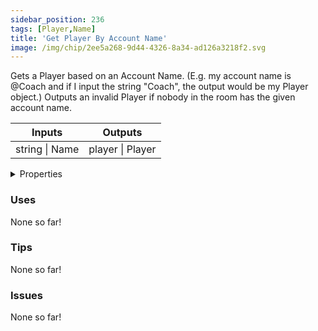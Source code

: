 ```yaml
---
sidebar_position: 236
tags: [Player,Name]
title: 'Get Player By Account Name'
image: /img/chip/2ee5a268-9d44-4326-8a34-ad126a3218f2.svg
---
```


Gets a Player based on an Account Name. (E.g. my account name is @Coach and if I input the string "Coach", the output would be my Player object.) Outputs an invalid Player if nobody in the room has the given account name.



<IChip uuid="2ee5a268-9d44-4326-8a34-ad126a3218f2"/>

<table><thead><tr><th>Inputs</th><th>Outputs</th></tr></thead><tbody><tr><td>string | Name</td><td>player | Player</td></tr></tbody></table>

<details>
  <summary>Properties</summary>
  <div>
    <div>
    <table>
      <tbody>
        <tr>
          <td>Is beta required?</td>
          <td>No</td>
        </tr>
        <tr>
          <td>Is chip a trolling risk?</td>
          <td>No</td>
        </tr>
        <tr>
          <td>Is chip a role assignment risk?</td>
          <td>No</td>
        </tr>
        <tr>
          <td>Chip UUID</td>
          <td>2ee5a268-9d44-4326-8a34-ad126a3218f2</td>
        </tr>
        <tr>
          <td>Room availability</td>
          <td>Available everywhere</td>
        </tr>
      </tbody>
    </table>
    </div>
  </div>
</details>

### Uses

None so far!

### Tips

None so far!

### Issues

None so far!